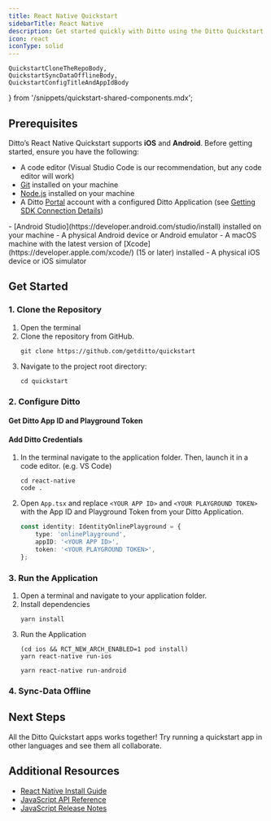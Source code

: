 ```yaml
---
title: React Native Quickstart
sidebarTitle: React Native
description: Get started quickly with Ditto using the Ditto Quickstart Applications
icon: react
iconType: solid
---
```


    QuickstartCloneTheRepoBody,
    QuickstartSyncDataOfflineBody,
    QuickstartConfigTitleAndAppIdBody
} from '/snippets/quickstart-shared-components.mdx';

## Prerequisites

Ditto’s React Native Quickstart supports **iOS** and **Android**. Before getting started, ensure you have the following:
- A code editor (Visual Studio Code is our recommendation, but any code editor will work)
- [Git](https://git-scm.com/) installed on your machine
- [Node.js](https://nodejs.org/en/download) installed on your machine
- A Ditto [Portal](https://portal.ditto.live) account with a configured Ditto Application (see [Getting SDK Connection Details](/cloud/portal/getting-sdk-connection-details))

<AccordionGroup>
  <Accordion title="Android Specific Prerequisites" icon="android">
   - [Android Studio](https://developer.android.com/studio/install) installed on your machine
   - A physical Android device or Android emulator
   </Accordion>
   <Accordion title="iOS Specific Prerequisites" icon="apple">
   - A macOS machine with the latest version of [Xcode](https://developer.apple.com/xcode/) (15 or later) installed
   - A physical iOS device or iOS simulator
   </Accordion>
</AccordionGroup>

## Get Started

### 1. Clone the Repository

1. Open the terminal
2. Clone the repository from GitHub.
    ```script
    git clone https://github.com/getditto/quickstart
    ```
3. Navigate to the project root directory:
    ```script
    cd quickstart
    ```

### 2. Configure Ditto

#### Get Ditto App ID and Playground Token
<QuickstartConfigTitleAndAppIdBody />

#### Add Ditto Credentials

1. In the terminal navigate to the application folder. Then, launch it in a code editor. (e.g. VS Code)
    ```shell
    cd react-native
    code . 
    ```
2. Open `App.tsx` and replace `<YOUR APP ID>` and `<YOUR PLAYGROUND TOKEN>` with the App ID and Playground
Token from your Ditto Application.
    ```ts {3,4}
    const identity: IdentityOnlinePlayground = {
        type: 'onlinePlayground',
        appID: '<YOUR APP ID>',
        token: '<YOUR PLAYGROUND TOKEN>',
    };
    ```

### 3. Run the Application

1. Open a terminal and navigate to your application folder.
2. Install dependencies
    ```shell yarn
    yarn install
    ```
3. Run the Application
    <CodeGroup>
    ```shell iOS
    (cd ios && RCT_NEW_ARCH_ENABLED=1 pod install)
    yarn react-native run-ios
    ```
    ```shell Android
    yarn react-native run-android
    ```
    </CodeGroup>

### 4. Sync-Data Offline

<QuickstartSyncDataOfflineBody/>

## Next Steps

All the Ditto Quickstart apps works together! Try running a quickstart app in other languages and see them all collaborate.

## Additional Resources

- [React Native Install Guide](/sdk/latest/install-guides/react-native)
- <a href={js_4_9_api_link}>JavaScript API Reference</a>
- [JavaScript Release Notes](/sdk/latest/release-notes/js)

